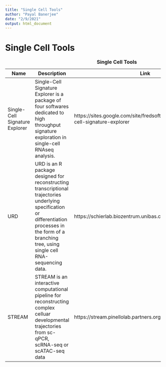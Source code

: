 ```yaml
---
title: "Single Cell Tools"
author: "Payal Banerjee"
date: "2/9/2021"
output: html_document
---
```


# Single Cell Tools

Table: **Single Cell Tools**

| Name                           | Description                                                                                                                                                                                                | Link                                                                                |   |   |
|--------------------------------|------------------------------------------------------------------------------------------------------------------------------------------------------------------------------------------------------------|-------------------------------------------------------------------------------------|---|---|
| Single-Cell Signature Explorer | Single-Cell Signature Explorer is a package of four softwares dedicated to high throughput signature exploration in single-cell RNAseq analysis.                                                           | https://sites.google.com/site/fredsoftwares/products/single-cell-signature-explorer |   |   |
| URD                            | URD is an R package designed for reconstructing transcriptional trajectories underlying specification or differentiation processes in the form of a branching tree, using single cell RNA-sequencing data. | https://schierlab.biozentrum.unibas.ch/urd                                          |   |   |
| STREAM                         | STREAM is an interactive computational pipeline for reconstructing complex celluar developmental trajectories from sc-qPCR, scRNA-seq or scATAC-seq data                                                   | https://stream.pinellolab.partners.org/                                             |   |   |